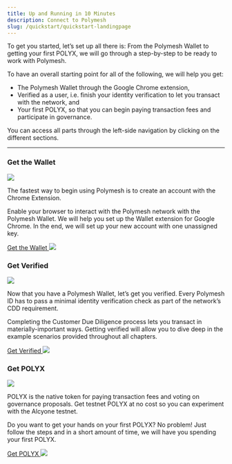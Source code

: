 ```yaml
---
title: Up and Running in 10 Minutes
description: Connect to Polymesh
slug: /quickstart/quickstart-landingpage
---
```



To get you started, let’s set up all there is: From the Polymesh Wallet to getting your first POLYX, we will go through a step-by-step to be ready to work with Polymesh.

To have an overall starting point for all of the following, we will help you get:
* The Polymesh Wallet through the Google Chrome extension,
* Verified as a user, i.e. finish your identity verification to let you transact with the network, and
* Your first POLYX, so that you can begin paying transaction fees and participate in governance.

<HighlightBox type="info">
You can access all parts through the left-side navigation by clicking on the different sections.
</HighlightBox>

***

<div class="box-overview-card-dyn">
	<h3>Get the Wallet</h3>
	<div class="content">
		<img class="inline-image-float-right" src="/placeholder-image.png"/>
		<p>The fastest way to begin using Polymesh is to create an account with the Chrome Extension.</p>
		<p>Enable your browser to interact with the Polymesh network with the Polymesh Wallet. We will help you set up the Wallet extension for Google Chrome. In the end, we will set up your new account with one unassigned key.</p>
		<a class="action-link" href="#">
			Get the Wallet
			<img src="/icon-arrow-right.svg"/>
		</a>
	</div>
</div>

<div class="box-overview-card-dyn">
	<h3>Get Verified</h3>
	<div class="content">
		<img class="inline-image-float-right" src="/placeholder-image.png"/>
		<p>Now that you have a Polymesh Wallet, let’s get you verified. Every Polymesh ID has to pass a minimal identity verification check as part of the network’s CDD requirement.</p>
		<p>Completing the Customer Due Diligence process lets you transact in materially-important ways. Getting verified will allow you to dive deep in the example scenarios provided throughout all chapters.</p>
		<a class="action-link" href="#">
			Get Verified
			<img src="/icon-arrow-right.svg"/>
		</a>
	</div>
</div>

<div class="box-overview-card-dyn">
	<h3>Get POLYX</h3>
	<div class="content">
		<img class="inline-image-float-right" src="/placeholder-image.png"/>	
		<p>POLYX is the native token for paying transaction fees and voting on governance proposals. Get testnet POLYX at no cost so you can experiment with the Alcyone testnet.</p>
		<p>Do you want to get your hands on your first POLYX? No problem! Just follow the steps and in a short amount of time, we will have you spending your first POLYX.</p>
		<a class="action-link" href="#">
			Get POLYX
			<img src="/icon-arrow-right.svg"/>
		</a>
	</div>
</div>
